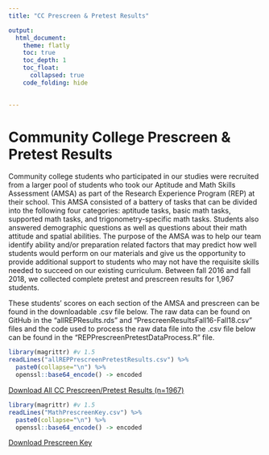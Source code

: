 ```yaml
---
title: "CC Prescreen & Pretest Results"

output: 
  html_document:
    theme: flatly
    toc: true
    toc_depth: 1
    toc_float:
      collapsed: true
    code_folding: hide
    

---
```

# Community College Prescreen & Pretest Results

Community college students who participated in our studies were recruited from a larger pool of students who took our Aptitude and Math Skills Assessment (AMSA) as part of the Research Experience Program (REP) at their school. This AMSA consisted of a battery of tasks that can be divided into the following four categories: aptitude tasks, basic math tasks, supported math tasks, and trigonometry-specific math tasks. Students also answered demographic questions as well as questions about their math attitude and spatial abilities. The purpose of the AMSA was to help our team identify ability and/or preparation related factors that may predict how well students would perform on our materials and give us the opportunity to provide additional support to students who may not have the requisite skills needed to succeed on our existing curriculum. Between fall 2016 and fall 2018, we collected complete pretest and prescreen results for 1,967 students. 

These students' scores on each section of the AMSA and prescreen can be found in the downloadable .csv file below. The raw data can be found on GitHub in the "allREPResults.rds" and "PrescreenResultsFall16-Fall18.csv" files and the code used to process the raw data file into the .csv file below can be found in the "REPPrescreenPretestDataProcess.R" file. 

```r
library(magrittr) #v 1.5
readLines("allREPPrescreenPretestResults.csv") %>% 
  paste0(collapse="\n") %>% 
  openssl::base64_encode() -> encoded
```

<a download="allREPPrescreenPretestResults.csv" href="`r sprintf('data:text/csv;base64,%s', encoded)`">Download All CC Prescreen/Pretest Results (n=1967)</a>

```r
library(magrittr) #v 1.5
readLines("MathPrescreenKey.csv") %>% 
  paste0(collapse="\n") %>% 
  openssl::base64_encode() -> encoded
```

<a download="MathPrescreenKey.csv" href="`r sprintf('data:text/csv;base64,%s', encoded)`">Download Prescreen Key</a>

